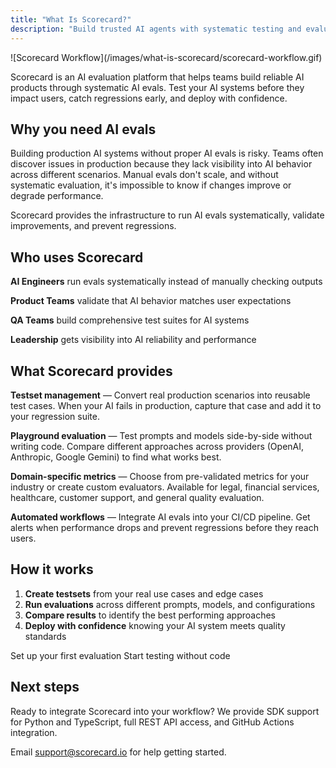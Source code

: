 ```yaml
---
title: "What Is Scorecard?"
description: "Build trusted AI agents with systematic testing and evaluation"
---
```



<Frame>
![Scorecard Workflow](/images/what-is-scorecard/scorecard-workflow.gif)
</Frame>

Scorecard is an AI evaluation platform that helps teams build reliable AI products through systematic AI evals. Test your AI systems before they impact users, catch regressions early, and deploy with confidence.

## Why you need AI evals

Building production AI systems without proper AI evals is risky. Teams often discover issues in production because they lack visibility into AI behavior across different scenarios. Manual evals don't scale, and without systematic evaluation, it's impossible to know if changes improve or degrade performance.

Scorecard provides the infrastructure to run AI evals systematically, validate improvements, and prevent regressions.

## Who uses Scorecard

**AI Engineers** run evals systematically instead of manually checking outputs

**Product Teams** validate that AI behavior matches user expectations

**QA Teams** build comprehensive test suites for AI systems

**Leadership** gets visibility into AI reliability and performance

## What Scorecard provides

**Testset management** — Convert real production scenarios into reusable test cases. When your AI fails in production, capture that case and add it to your regression suite.

**Playground evaluation** — Test prompts and models side-by-side without writing code. Compare different approaches across providers (OpenAI, Anthropic, Google Gemini) to find what works best.

**Domain-specific metrics** — Choose from pre-validated metrics for your industry or create custom evaluators. Available for legal, financial services, healthcare, customer support, and general quality evaluation.

**Automated workflows** — Integrate AI evals into your CI/CD pipeline. Get alerts when performance drops and prevent regressions before they reach users.

## How it works

1. **Create testsets** from your real use cases and edge cases
2. **Run evaluations** across different prompts, models, and configurations  
3. **Compare results** to identify the best performing approaches
4. **Deploy with confidence** knowing your AI system meets quality standards


<CardGroup cols={2}>
  <Card title="5-minute quickstart" icon="play" href="/intro/quickstart">
    Set up your first evaluation
  </Card>
  <Card title="Try the playground" icon="flask" href="/features/playground">
    Start testing without code
  </Card>
</CardGroup>

## Next steps

Ready to integrate Scorecard into your workflow? We provide SDK support for Python and TypeScript, full REST API access, and GitHub Actions integration.

Email support@scorecard.io for help getting started.